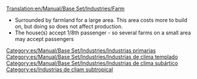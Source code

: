 [[Translation:en/Manual/Base Set/Industries/Farm]]

{{es/Manual/Base Set/Industries/Industrias| nombre=Granja
| imagen=en/Manual/Base Set/Industries/Farm.png
| climas=[[es/Manual/Clima|Templado]], [[es/Manual/Clima|Subártico]], [[es/Manual/Clima|Subtropical]]
| acepta=Nada
| produce=[[es/Manual/Base Set/Cargos/Grano|Grano]], [[es/Manual/Base Set/Cargos/Ganado|Ganado]] (clima templado), <br/>[[es/Manual/Base Set/Cargos/Trigo|Trigo]], [[es/Manual/Base Set/Cargos/Ganado|Ganado]] (clima subártico), <br/>[[es/Manual/Base Set/Cargos/Maíz|Maíz]] (clima subtropical)
| notas=
}}
{{es/Pendiente de traducción}}
* Surrounded by farmland for a large area. This area costs more to build on, but doing so does not affect production.
* The house(s) accept 1/8th passenger - so several farms on a small area may accept passengers

[[Category:es/Manual/Base Set/Industries/Industrias primarias]]
[[Category:es/Manual/Base Set/Industries/Industrias de clima templado]]
[[Category:es/Manual/Base Set/Industries/Industrias de clima subártico]]
[[Category:es/Industrias de cliam subtropical]]